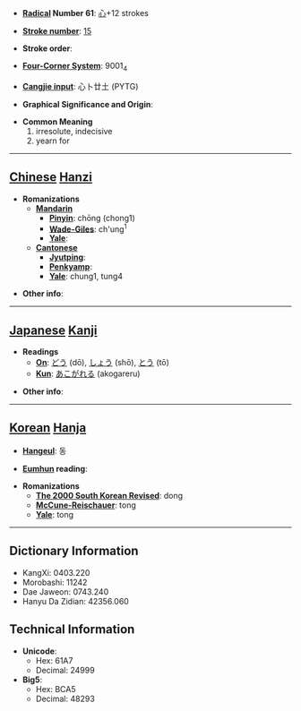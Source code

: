 * '''[[Wiktionary:Chinese radical index| Radical]] Number 61''': [[Wiktionary:Chinese radical index 心|心]]+12 strokes

* '''[[Wiktionary:Chinese total strokes index|Stroke number]]''': [[Wiktionary:Chinese total strokes index 15|15]]

* '''Stroke order''': 

* '''[[Wiktionary:Chinese four corner index|Four-Corner System]]''': 9001<sub>4</sub>

* '''[[Wiktionary:Chinese Cangjie index|Cangjie input]]''': 心卜廿土 (PYTG)

* '''Graphical Significance and Origin''': 

* '''Common Meaning'''
*#irresolute, indecisive
*# yearn for


----

== [[Chinese]] [[Hanzi]] ==

* '''Romanizations'''
** '''[[Mandarin]]'''
*** '''[[Pinyin]]''': chōng (chong1)
*** '''[[Wade-Giles]]''': ch'ung<sup>1</sup>
*** '''[[Yale]]''': 
** '''[[Cantonese]]'''
*** '''[[Jyutping]]''':
*** '''[[Penkyamp]]''': 
*** '''[[Yale]]''': chung1, tung4

* '''Other info''': 

----

== [[Japanese]] [[Kanji]] ==

* '''Readings'''
** '''[[On]]''': [[どう]] (dō), [[しょう]] (shō), [[とう]] (tō)
** '''[[Kun]]''': [[あこがれる]] (akogareru)

* '''Other info''':  

----

== [[Korean]] [[Hanja]] ==

* '''[[Hangeul]]''': 동

* '''[[Eumhun]] reading''': 

* '''Romanizations'''
** '''[[The 2000 South Korean Revised Romanization|The 2000 South Korean Revised]]''': dong
** '''[[McCune-Reischauer]]''': tong
** '''[[Yale]]''': tong

----

== Dictionary Information ==

* KangXi: 0403.220
* Morobashi: 11242
* Dae Jaweon: 0743.240
* Hanyu Da Zidian: 42356.060

== Technical Information ==

* '''Unicode''':
** Hex: 61A7
** Decimal: 24999
* '''Big5''':
** Hex: BCA5
** Decimal: 48293